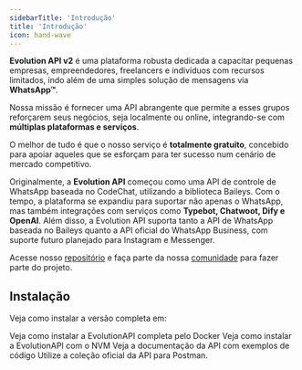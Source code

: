 ```yaml
---
sidebarTitle: 'Introdução'
title: 'Introdução'
icon: hand-wave
---
```




**Evolution API v2** é uma plataforma robusta dedicada a capacitar pequenas empresas, empreendedores, freelancers e indivíduos com recursos limitados, 
indo além de uma simples solução de mensagens via **WhatsApp™**.

Nossa missão é fornecer uma API abrangente que permite a esses grupos reforçarem seus negócios, seja localmente ou online, integrando-se com **múltiplas plataformas e serviços**.

O melhor de tudo é que o nosso serviço é **totalmente gratuito**, concebido para apoiar aqueles que se esforçam para ter sucesso num cenário de mercado competitivo.

Originalmente, a **Evolution API** começou como uma API de controle de WhatsApp baseada no CodeChat, utilizando a biblioteca Baileys. Com o tempo, a plataforma se expandiu para 
suportar não apenas o WhatsApp, mas também integrações com serviços como **Typebot, Chatwoot, Dify e OpenAI**. 
Além disso, a Evolution API suporta tanto a API de WhatsApp baseada no Baileys quanto a API oficial do WhatsApp Business, com suporte futuro planejado para Instagram e Messenger.

Acesse nosso [repositório](https://github.com/EvolutionAPI/evolution-api) e faça parte da nossa [comunidade](https://evolution-api.com) para fazer parte do projeto.

## Instalação
Veja como instalar a versão completa em:

<CardGroup cols={2}>
  <Card title="Instalação com Docker" icon="docker" href="/v2/pt/install/docker">
    Veja como instalar a EvolutionAPI completa pelo Docker
  </Card>
  <Card title="NVM" icon="js" href="/v2/pt/install/nvm">
    Veja como instalar a EvolutionAPI com o NVM
  </Card>
</CardGroup>

<CardGroup cols={2}>
  <Card title="Documentação da API" icon="book" href="/v2/pt/definitions/connections">
    Veja a documentação da API com exemplos de código
  </Card>
  <Card title="Coleção Postman" icon="webhook" href="https://www.postman.com/agenciadgcode/evolution-api/collection/gqr041s/evolution-api-v2-0">
    Utilize a coleção oficial da API para Postman.
  </Card>
</CardGroup>
